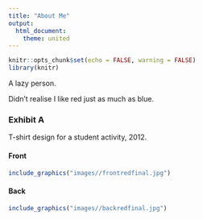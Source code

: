 ```yaml
---
title: "About Me"
output:
  html_document:
    theme: united
---
```


```r
knitr::opts_chunk$set(echo = FALSE, warning = FALSE)
library(knitr)
```

A lazy person.

Didn't realise I like red just as much as blue.

### Exhibit A {.tabset}

T-shirt design for a student activity, 2012.

#### Front

```r
include_graphics("images//frontredfinal.jpg")
```

#### Back

```r
include_graphics("images//backredfinal.jpg")
```